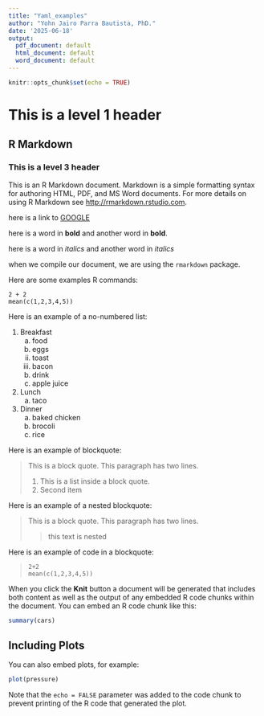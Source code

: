 ```yaml
---
title: "Yaml_examples"
author: "Yohn Jairo Parra Bautista, PhD."
date: '2025-06-18'
output:
  pdf_document: default
  html_document: default
  word_document: default
---
```


```r
knitr::opts_chunk$set(echo = TRUE)
```

# This is a level 1 header

## R Markdown

### This is a level 3 header

This is an R Markdown document. Markdown is a simple formatting syntax for authoring HTML, PDF, and MS Word documents. For more details on using R Markdown see <http://rmarkdown.rstudio.com>.

here is a link to [GOOGLE](http://google.com)

here is a word in **bold** and another word in __bold__.

here is a word in *italics* and another word in _italics_

when we compile our document, we are using the `rmarkdown` package.

Here are some examples R commands:

```
2 + 2
mean(c(1,2,3,4,5))
```

Here is an example of a no-numbered list:

  1. Breakfast
      a. food
        i. eggs
        ii. toast
        iii. bacon
      b. drink
        i. apple juice
        
  2. Lunch
      a. taco
      
  3. Dinner
      a. baked chicken
      b. brocoli
      c. rice
      
Here is an example of blockquote:

> This is a block quote. This
> paragraph has two lines.
>
> 1. This is a list inside a block quote.
> 2. Second item

Here is an example of a nested blockquote:

> This is a block quote. This
> paragraph has two lines.
>
> > this text is nested

Here is an example of code in a blockquote:

>     2+2
>     mean(c(1,2,3,4,5))



When you click the **Knit** button a document will be generated that includes both content as well as the output of any embedded R code chunks within the document. You can embed an R code chunk like this:

```r
summary(cars)
```

## Including Plots

You can also embed plots, for example:

```r
plot(pressure)
```

Note that the `echo = FALSE` parameter was added to the code chunk to prevent printing of the R code that generated the plot.
